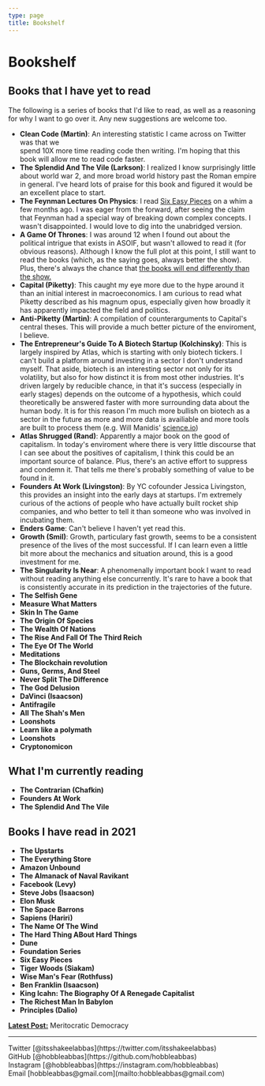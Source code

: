 ```yaml
---
type: page
title: Bookshelf
---
```


# Bookshelf

## Books that I have yet to read
<p>The following is a series of books that I'd like to read, as well as a reasoning for why I want to go over it. Any new suggestions are welcome too.</p>


- **Clean Code (Martin)**: An interesting statistic I came across on Twitter was that we <br /> spend 10X more time reading code then writing. I'm hoping that this <br /> book will allow me to read code faster.
- **The Splendid And The Vile (Larkson)**: I realized I know surprisingly little about world war 2, and more broad world history past the Roman empire in general. I've heard lots of praise for this book and figured it would be an excellent place to start.
- **The Feynman Lectures On Physics**: I read [Six Easy Pieces](https://www.chapters.indigo.ca/en-ca/books/six-easy-pieces-essentials-of/9780465025275-item.html?ikwid=six+easy+pieces) on a whim a few months ago. I was eager from the forward, after seeing the claim that Feynman had a special way of breaking down complex concepts. I wasn't disappointed. I would love to dig into the unabridged version.
- **A Game Of Thrones**: I was around 12 when I found out about the political intrigue that exists in ASOIF, but wasn't allowed to read it (for obvious reasons). Although I know the full plot at this point, I still want to read the books (which, as the saying goes, always better the show). Plus, there's always the chance that [the books will end differently than the show.](https://www.nme.com/news/tv/game-of-thrones-author-george-rr-martin-promises-different-ending-for-books-2979235)
- **Capital (Piketty)**: This caught my eye more due to the hype around it than an initial interest in macroeconomics. I am curious to read what Piketty described as his magnum opus, especially given how broadly it has apparently impacted the field and politics.
- **Anti-Piketty (Martin)**: A compilation of counterarguments to Capital's central theses. This will provide a much better picture of the enviroment, I believe.
- **The Entrepreneur's Guide To A Biotech Startup (Kolchinsky)**: This is largely inspired by Atlas, which is starting with only biotech tickers. I can't build a platform around investing in a sector I don't understand myself. That aside, biotech is an interesting sector not only for its volatility, but also for how distinct it is from most other industries. It's driven largely by reducible chance, in that it's success (especially in early stages) depends on the outcome of a hypothesis, which could theoretically be answered faster with more surrounding data about the human body. It is for this reason I'm much more bullish on biotech as a sector in the future as more and more data is availiable and more tools are built to process them (e.g. Will Manidis' [science.io](https://science.io))
- **Atlas Shrugged (Rand)**: Apparently a major book on the good of capitalism. In today's enviroment where there is very little discourse that I can see about the positives of capitalism, I think this could be an important source of balance. Plus, there's an active effort to suppress and condemn it. That tells me there's probably something of value to be found in it.
- **Founders At Work (Livingston)**: By YC cofounder Jessica Livingston, this provides an insight into the early days at startups. I'm extremely curious of the actions of people who have actually built rocket ship companies, and who better to tell it than someone who was involved in incubating them.
- **Enders Game**: Can't believe I haven't yet read this. 
- **Growth (Smil)**: Growth, particulary fast growth, seems to be a consistent presence of the lives of the most successful. If I can learn even a little bit more about the mechanics and situation around, this is a good investment for me.
- **The Singularity Is Near**: A phenomenally important book I want to read without reading anything else concurrently. It's rare to have a book that is consistently accurate in its prediction in the trajectories of the future.
- **The Selfish Gene**
- **Measure What Matters**
- **Skin In The Game**
- **The Origin Of Species**
- **The Wealth Of Nations**
- **The Rise And Fall Of The Third Reich**
- **The Eye Of The World**
- **Meditations**
- **The Blockchain revolution**
- **Guns, Germs, And Steel**
- **Never Split The Difference**
- **The God Delusion**
- **DaVinci (Isaacson)**
- **Antifragile**
- **All The Shah's Men**
- **Loonshots**
- **Learn like a polymath**
- **Loonshots**
- **Cryptonomicon**

## What I'm currently reading
- **The Contrarian (Chafkin)**
- **Founders At Work**
- **The Splendid And The Vile**

## Books I have read in 2021
- **The Upstarts**
- **The Everything Store**
- **Amazon Unbound**
- **The Almanack of Naval Ravikant**
- **Facebook (Levy)**
- **Steve Jobs (Isaacson)**
- **Elon Musk**
- **The Space Barrons**
- **Sapiens (Hariri)**
- **The Name Of The Wind**
- **The Hard Thing ABout Hard Things**
- **Dune**
- **Foundation Series**
- **Six Easy Pieces**
- **Tiger Woods (Siakam)**
- **Wise Man's Fear (Rothfuss)**
- **Ben Franklin (Isaacson)**
- **King Icahn: The Biography Of A Renegade Capitalist**
- **The Richest Man In Babylon**
- **Principles (Dalio)**


[**Latest Post:**](/posts/meritocratic-democracy) Meritocratic Democracy 

---

<div>
  Twitter [@itsshakeelabbas](https://twitter.com/itsshakeelabbas)
  <br />
  GitHub [@hobbleabbas](https://github.com/hobbleabbas)
  <br />
  Instagram [@hobbleabbas](https://instagram.com/hobbleabbas)
  <br />
  Email [hobbleabbas@gmail.com](mailto:hobbleabbas@gmail.com)
</div>

